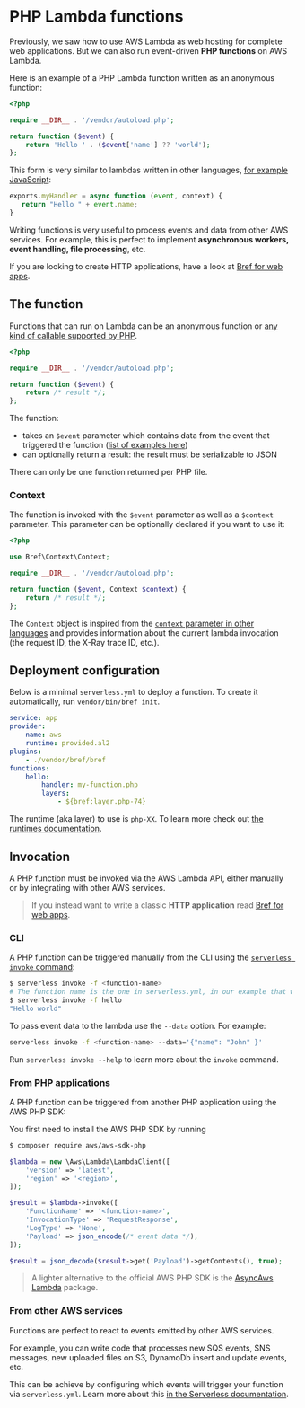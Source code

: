 
# PHP Lambda functions

Previously, we saw how to use AWS Lambda as web hosting for complete web applications.
But we can also run event-driven **PHP functions** on AWS Lambda.

Here is an example of a PHP Lambda function written as an anonymous function:

```php
<?php

require __DIR__ . '/vendor/autoload.php';

return function ($event) {
    return 'Hello ' . ($event['name'] ?? 'world');
};
```

This form is very similar to lambdas written in other languages, [for example JavaScript](https://docs.aws.amazon.com/lambda/latest/dg/nodejs-prog-model-handler.html):

```javascript
exports.myHandler = async function (event, context) {
   return "Hello " + event.name;
}
```

Writing functions is very useful to process events and data from other AWS services.
For example, this is perfect to implement **asynchronous workers, event handling, file processing**, etc.

If you are looking to create HTTP applications, have a look at [Bref for web apps](/docs/runtimes/http.md).

## The function

Functions that can run on Lambda can be an anonymous function or [any kind of callable supported by PHP](http://php.net/manual/en/language.types.callable.php).

```php
<?php

require __DIR__ . '/vendor/autoload.php';

return function ($event) {
    return /* result */;
};
```

The function:

- takes an `$event` parameter which contains data from the event that triggered the function ([list of examples here](https://docs.aws.amazon.com/lambda/latest/dg/eventsources.html))
- can optionally return a result: the result must be serializable to JSON

There can only be one function returned per PHP file.

### Context

The function is invoked with the `$event` parameter as well as a `$context` parameter. This parameter can be optionally declared if you want to use it:

```php
<?php

use Bref\Context\Context;

require __DIR__ . '/vendor/autoload.php';

return function ($event, Context $context) {
    return /* result */;
};
```

The `Context` object is inspired from the [`context` parameter in other languages](https://docs.aws.amazon.com/lambda/latest/dg/nodejs-prog-model-context.html) and provides information about the current lambda invocation (the request ID, the X-Ray trace ID, etc.).

## Deployment configuration

Below is a minimal `serverless.yml` to deploy a function. To create it automatically, run `vendor/bin/bref init`.

```yaml
service: app
provider:
    name: aws
    runtime: provided.al2
plugins:
    - ./vendor/bref/bref
functions:
    hello:
        handler: my-function.php
        layers:
            - ${bref:layer.php-74}
```

The runtime (aka layer) to use is `php-XX`. To learn more check out [the runtimes documentation](/docs/runtimes/index.mdx).

## Invocation

A PHP function must be invoked via the AWS Lambda API, either manually or by integrating with other AWS services.

> If you instead want to write a classic **HTTP application** read [Bref for web apps](/docs/runtimes/http.md).

### CLI

A PHP function can be triggered manually from the CLI using the [`serverless invoke` command](https://serverless.com/framework/docs/providers/aws/cli-reference/invoke/):

```bash
$ serverless invoke -f <function-name>
# The function name is the one in serverless.yml, in our example that would be `hello`:
$ serverless invoke -f hello
"Hello world"
```

To pass event data to the lambda use the `--data` option. For example:

```bash
serverless invoke -f <function-name> --data='{"name": "John" }'
```

Run `serverless invoke --help` to learn more about the `invoke` command.

### From PHP applications

A PHP function can be triggered from another PHP application using the AWS PHP SDK:

You first need to install the AWS PHP SDK by running

```bash
$ composer require aws/aws-sdk-php
```

```php
$lambda = new \Aws\Lambda\LambdaClient([
    'version' => 'latest',
    'region' => '<region>',
]);

$result = $lambda->invoke([
    'FunctionName' => '<function-name>',
    'InvocationType' => 'RequestResponse',
    'LogType' => 'None',
    'Payload' => json_encode(/* event data */),
]);

$result = json_decode($result->get('Payload')->getContents(), true);
```

> A lighter alternative to the official AWS PHP SDK is the [AsyncAws Lambda](https://async-aws.com/clients/lambda.html) package.

### From other AWS services

Functions are perfect to react to events emitted by other AWS services.

For example, you can write code that processes new SQS events, SNS messages, new uploaded files on S3, DynamoDb insert and update events, etc.

This can be achieve by configuring which events will trigger your function via `serverless.yml`. Learn more about this [in the Serverless documentation](https://serverless.com/framework/docs/providers/aws/events/).
